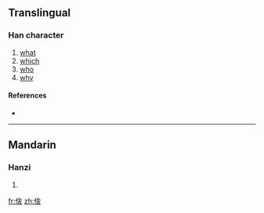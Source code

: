 ==Translingual==

===Han character===
{{Han char|rn=9|rad=人|as=08|sn=10|four=|canj=人人一口 (OOMR), X人人一口 (XOOMR)}}

# [[what]]
# [[which]]
# [[who]]
# [[why]]

====References====
* {{Han ref|kx=0109.171|hdz=10180.050|uh=503D|ud=20541}}

----

==Mandarin==

===Hanzi===
{{cmn-hanzi|pin=[[jià]] ([[jia4]]), [[shà]] ([[sha4]]), [[xiá]] ([[xia2]])|wg=chia<sup>4</sup>, sha<sup>4</sup>, hsia<sup>2</sup>}}

# {{defn|Mandarin}}

[[fr:倽]]
[[zh:倽]]